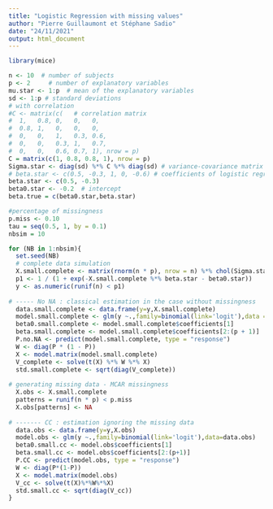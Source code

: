 ```yaml
---
title: "Logistic Regression with missing values"
author: "Pierre Guillaumont et Stéphane Sadio"
date: "24/11/2021"
output: html_document
---
```


```r
library(mice)

n <- 10  # number of subjects
p <- 2     # number of explanatory variables
mu.star <- 1:p  # mean of the explanatory variables
sd <- 1:p # standard deviations
# with correlation
#C <- matrix(c(   # correlation matrix
#  1,   0.8, 0,   0,   0,
#  0.8, 1,   0,   0,   0,
#  0,   0,   1,   0.3, 0.6,
#  0,   0,   0.3, 1,   0.7,
#  0,   0,   0.6, 0.7, 1), nrow = p)
C = matrix(c(1, 0.8, 0.8, 1), nrow = p)
Sigma.star <- diag(sd) %*% C %*% diag(sd) # variance-covariance matrix of the explanatory variables
# beta.star <- c(0.5, -0.3, 1, 0, -0.6) # coefficients of logistic regression
beta.star <- c(0.5, -0.3)
beta0.star <- -0.2  # intercept
beta.true = c(beta0.star,beta.star)

#percentage of missingness
p.miss <- 0.10 
tau = seq(0.5, 1, by = 0.1)
nbsim = 10

for (NB in 1:nbsim){
  set.seed(NB)
  # complete data simulation
  X.small.complete <- matrix(rnorm(n * p), nrow = n) %*% chol(Sigma.star) + matrix(rep(mu.star,n), nrow=n, byrow = TRUE)
  p1 <- 1 / (1 + exp(-X.small.complete %*% beta.star - beta0.star))
  y <- as.numeric(runif(n) < p1)
  
# ----- No NA : classical estimation in the case without missingness
  data.small.complete <- data.frame(y=y,X.small.complete)
  model.small.complete <- glm(y ~.,family=binomial(link='logit'),data = data.small.complete)
  beta0.small.complete <- model.small.complete$coefficients[1]
  beta.small.complete <- model.small.complete$coefficients[2:(p + 1)]
  P.no.NA <- predict(model.small.complete, type = "response")
  W <- diag(P * (1 - P))
  X <- model.matrix(model.small.complete)
  V_complete <- solve(t(X) %*% W %*% X)
  std.small.complete <- sqrt(diag(V_complete))
  
# generating missing data - MCAR missingness
  X.obs <- X.small.complete
  patterns = runif(n * p) < p.miss
  X.obs[patterns] <- NA
  
# ------- CC : estimation ignoring the missing data
  data.obs <- data.frame(y=y,X.obs)
  model.obs <- glm(y ~.,family=binomial(link='logit'),data=data.obs)
  beta0.small.cc <- model.obs$coefficients[1]
  beta.small.cc <- model.obs$coefficients[2:(p+1)]
  P.CC <- predict(model.obs, type = "response")
  W <- diag(P*(1-P))
  X <- model.matrix(model.obs)
  V_cc <- solve(t(X)%*%W%*%X)
  std.small.cc <- sqrt(diag(V_cc))
}
```
